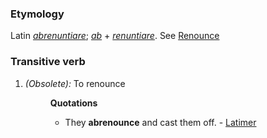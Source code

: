 ===Etymology===
Latin ''[[abrenuntiare]]''; ''[[ab]]'' + ''[[renuntiare]]''. See [[Renounce]]
===Transitive verb===
#''(Obsolete):'' To renounce
#:'''Quotations'''
#:*They '''abrenounce''' and cast them off. - [[Latimer]]